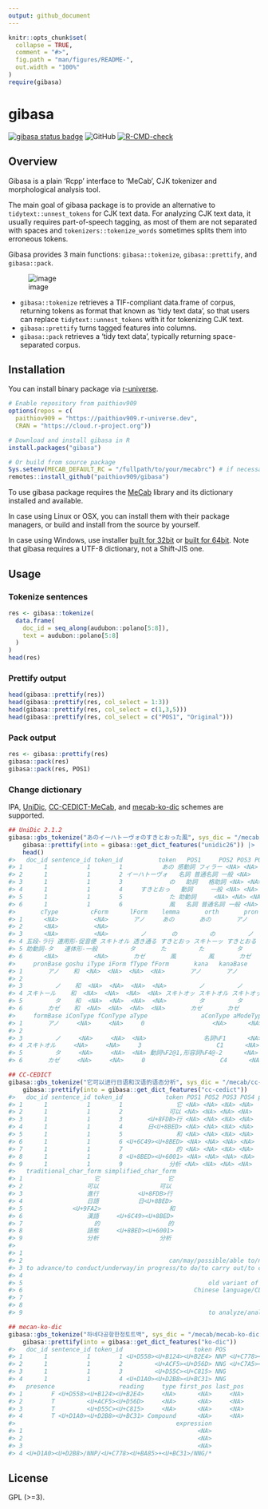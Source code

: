 ```yaml
---
output: github_document
---
```


<!-- README.md is generated from README.Rmd. Please edit that file -->

```r
knitr::opts_chunk$set(
  collapse = TRUE,
  comment = "#>",
  fig.path = "man/figures/README-",
  out.width = "100%"
)
require(gibasa)
```

# gibasa

<!-- badges: start -->
[![gibasa status badge](https://paithiov909.r-universe.dev/badges/gibasa)](https://paithiov909.r-universe.dev)
![GitHub](https://img.shields.io/github/license/paithiov909/gibasa)
[![R-CMD-check](https://github.com/paithiov909/gibasa/workflows/R-CMD-check/badge.svg)](https://github.com/paithiov909/gibasa/actions)
<!-- badges: end -->

## Overview

Gibasa is a plain 'Rcpp' interface to 'MeCab', CJK tokenizer and morphological analysis tool.

The main goal of gibasa package is to provide an alternative to `tidytext::unnest_tokens` for CJK text data.
For analyzing CJK text data, it usually requires part-of-speech tagging,
as most of them are not separated with spaces and `tokenizers::tokenize_words` sometimes splits them into erroneous tokens.

Gibasa provides 3 main functions: `gibasa::tokenize`, `gibasa::prettify`, and `gibasa::pack`.

![image](man/figures/tidytext_fig5_1_mod.drawio.png)

- `gibasa::tokenize` retrieves a TIF-compliant data.frame of corpus, returning tokens as format that known as 'tidy text data', so that users can replace `tidytext::unnest_tokens` with it for tokenizing CJK text.
- `gibasa::prettify` turns tagged features into columns.
- `gibasa::pack` retrieves a 'tidy text data', typically returning space-separated corpus.

## Installation

You can install binary package via [r-universe](https://paithiov909.r-universe.dev/ui#package:gibasa).

```r
# Enable repository from paithiov909
options(repos = c(
  paithiov909 = "https://paithiov909.r-universe.dev",
  CRAN = "https://cloud.r-project.org"))

# Download and install gibasa in R
install.packages("gibasa")

# Or build from source package
Sys.setenv(MECAB_DEFAULT_RC = "/fullpath/to/your/mecabrc") # if necessary
remotes::install_github("paithiov909/gibasa")
```

To use gibasa package requires the [MeCab](https://taku910.github.io/mecab/) library and its dictionary installed and available.

In case using Linux or OSX, you can install them with their package managers, or build and install from the source by yourself.

In case using Windows, use installer [built for 32bit](https://drive.google.com/uc?export=download&id=0B4y35FiV1wh7WElGUGt6ejlpVXc) or [built for 64bit](https://github.com/ikegami-yukino/mecab/releases/tag/v0.996.2).
Note that gibasa requires a UTF-8 dictionary, not a Shift-JIS one.

## Usage

### Tokenize sentences

```r
res <- gibasa::tokenize(
  data.frame(
    doc_id = seq_along(audubon::polano[5:8]),
    text = audubon::polano[5:8]
  )
)
head(res)
```

### Prettify output

```r
head(gibasa::prettify(res))
head(gibasa::prettify(res, col_select = 1:3))
head(gibasa::prettify(res, col_select = c(1,3,5)))
head(gibasa::prettify(res, col_select = c("POS1", "Original")))
```

### Pack output

```r
res <- gibasa::prettify(res)
gibasa::pack(res)
gibasa::pack(res, POS1)
```

### Change dictionary

IPA, [UniDic](https://clrd.ninjal.ac.jp/unidic/), [CC-CEDICT-MeCab](https://github.com/ueda-keisuke/CC-CEDICT-MeCab), and [mecab-ko-dic](https://bitbucket.org/eunjeon/mecab-ko-dic/src/master/) schemes are supported.

```r
## UniDic 2.1.2
gibasa::gbs_tokenize("あのイーハトーヴォのすきとおった風", sys_dic = "/mecab/unidic-lite") |> 
    gibasa::prettify(into = gibasa::get_dict_features("unidic26")) |> 
    head()
#>   doc_id sentence_id token_id          token   POS1     POS2 POS3 POS4
#> 1      1           1        1           あの 感動詞 フィラー <NA> <NA>
#> 2      1           1        2 イーハトーヴォ   名詞 普通名詞 一般 <NA>
#> 3      1           1        3             の   助詞   格助詞 <NA> <NA>
#> 4      1           1        4     すきとおっ   動詞     一般 <NA> <NA>
#> 5      1           1        5             た 助動詞     <NA> <NA> <NA>
#> 6      1           1        6             風   名詞 普通名詞 一般 <NA>
#>       cType         cForm      lForm    lemma       orth       pron   orthBase
#> 1      <NA>          <NA>       アノ     あの       あの       アノ       あの
#> 2      <NA>          <NA>                                                     
#> 3      <NA>          <NA>         ノ       の         の         ノ         の
#> 4 五段-ラ行 連用形-促音便 スキトオル 透き通る すきとおっ スキトーッ すきとおる
#> 5 助動詞-タ   連体形-一般         タ       た         た         タ         た
#> 6      <NA>          <NA>       カゼ       風         風       カゼ         風
#>     pronBase goshu iType iForm fType fForm       kana   kanaBase       form
#> 1       アノ    和  <NA>  <NA>  <NA>  <NA>       アノ       アノ       アノ
#> 2                                                                          
#> 3         ノ    和  <NA>  <NA>  <NA>  <NA>         ノ         ノ         ノ
#> 4 スキトール    和  <NA>  <NA>  <NA>  <NA> スキトオッ スキトオル スキトオッ
#> 5         タ    和  <NA>  <NA>  <NA>  <NA>         タ         タ         タ
#> 6       カゼ    和  <NA>  <NA>  <NA>  <NA>       カゼ       カゼ       カゼ
#>     formBase iConType fConType aType               aConType aModeType
#> 1       アノ     <NA>     <NA>     0                   <NA>      <NA>
#> 2                                                                    
#> 3         ノ     <NA>     <NA>  <NA>                名詞%F1      <NA>
#> 4 スキトオル     <NA>     <NA>     3                     C1      <NA>
#> 5         タ     <NA>     <NA>  <NA> 動詞%F2@1,形容詞%F4@-2      <NA>
#> 6       カゼ     <NA>     <NA>     0                     C4      <NA>

## CC-CEDICT
gibasa::gbs_tokenize("它可以进行日语和汉语的语态分析", sys_dic = "/mecab/cc-cedict") |> 
    gibasa::prettify(into = gibasa::get_dict_features("cc-cedict"))
#>   doc_id sentence_id token_id            token POS1 POS2 POS3 POS4 pinyin_pron
#> 1      1           1        1               它 <NA> <NA> <NA> <NA>         ta1
#> 2      1           1        2             可以 <NA> <NA> <NA> <NA>     ke3 yi3
#> 3      1           1        3       <U+8FDB>行 <NA> <NA> <NA> <NA>  jin4 xing2
#> 4      1           1        4       日<U+8BED> <NA> <NA> <NA> <NA>     Ri4 yu3
#> 5      1           1        5               和 <NA> <NA> <NA> <NA>         he2
#> 6      1           1        6 <U+6C49><U+8BED> <NA> <NA> <NA> <NA>    Han4 yu3
#> 7      1           1        7               的 <NA> <NA> <NA> <NA>         di4
#> 8      1           1        8 <U+8BED><U+6001> <NA> <NA> <NA> <NA>    yu3 tai4
#> 9      1           1        9             分析 <NA> <NA> <NA> <NA>    fen1 xi1
#>   traditional_char_form simplified_char_form
#> 1                    它                   它
#> 2                  可以                 可以
#> 3                  進行           <U+8FDB>行
#> 4                  日語           日<U+8BED>
#> 5              <U+9FA2>                   和
#> 6                  漢語     <U+6C49><U+8BED>
#> 7                    的                   的
#> 8                  語態     <U+8BED><U+6001>
#> 9                  分析                 分析
#>                                                                              definition
#> 1                                                                                   it/
#> 2                                         can/may/possible/able to/not bad/pretty good/
#> 3 to advance/to conduct/underway/in progress/to do/to carry out/to carry on/to execute/
#> 4                                                                    Japanese language/
#> 5                                                    old variant of 和[he2]/harmonious/
#> 6                                                Chinese language/CL:門|<U+95E8>[men2]/
#> 7                                                                            aim/clear/
#> 8                                                                      voice (grammar)/
#> 9                                                    to analyze/analysis/CL:個|个[ge4]/

## mecan-ko-dic
gibasa::gbs_tokenize("하네다공항한정토트백", sys_dic = "/mecab/mecab-ko-dic") |> 
    gibasa::prettify(into = gibasa::get_dict_features("ko-dic"))
#>   doc_id sentence_id token_id                    token POS          meaning
#> 1      1           1        1 <U+D558><U+B124><U+B2E4> NNP <U+C778><U+BA85>
#> 2      1           1        2         <U+ACF5><U+D56D> NNG <U+C7A5><U+C18C>
#> 3      1           1        3         <U+D55C><U+C815> NNG             <NA>
#> 4      1           1        4 <U+D1A0><U+D2B8><U+BC31> NNG             <NA>
#>   presence                  reading     type first_pos last_pos
#> 1        F <U+D558><U+B124><U+B2E4>     <NA>      <NA>     <NA>
#> 2        T         <U+ACF5><U+D56D>     <NA>      <NA>     <NA>
#> 3        T         <U+D55C><U+C815>     <NA>      <NA>     <NA>
#> 4        T <U+D1A0><U+D2B8><U+BC31> Compound      <NA>     <NA>
#>                                             expression
#> 1                                                 <NA>
#> 2                                                 <NA>
#> 3                                                 <NA>
#> 4 <U+D1A0><U+D2B8>/NNP/<U+C778><U+BA85>+<U+BC31>/NNG/*
```

## License

GPL (>=3).
